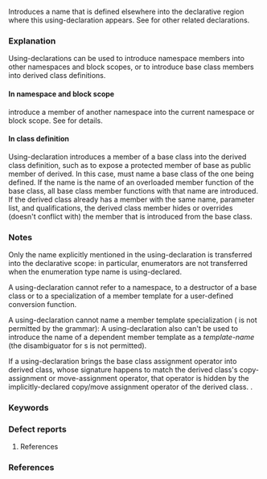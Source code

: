 {{title|Using-declaration}}
{{cpp/language/classes/navbar}}

Introduces a name that is defined elsewhere into the declarative region where this using-declaration appears. See {{rev inl|since=c++20|{{lc|{{rlp|enum#Using-enum-declaration|using enum}}}} and }}{{lc|{{rlp|namespace#Using-directives|using namespace}}}} for other related declarations.

{{sdsc begin}}
{{sdsc|{{ttb|using}} {{ttb|typename}}{{mark optional}} {{spar|nested-name-specifier}} {{spar|unqualified-id}} {{ttb|;}}|notes={{mark until c++17}}
}}
{{sdsc|{{ttb|using}} {{spar|declarator-list}} {{ttb|;}}|notes={{mark since c++17}}
}}
{{sdsc end}}

{{par begin}}
{{par|{{ttb|typename}}|the keyword {{c/core|typename}} may be used as necessary to resolve {{rlp|dependent name}}s, when the using-declaration introduces a member type from a base class into a class template }}
{{par|{{spar|nested-name-specifier}}|a sequence of names and scope resolution operators {{tt|::}}, ending with a scope resolution operator. A single {{tt|::}} refers to the global namespace.}}
{{par|{{spar|unqualified-id}}|an {{rlp|identifiers|id-expression}} }}
{{par|{{spar|declarator-list}}|comma-separated list of one or more declarators of the {{ttb|typename}}{{mark optional}} {{spar|nested-name-specifier}} {{spar|unqualified-id}}. Some or all of the declarators may be followed by an ellipsis {{c|...}} to indicate {{rlp|parameter pack|pack expansion}}}}
{{par end}}

===Explanation===
Using-declarations can be used to introduce namespace members into other namespaces and block scopes, or to introduce base class members into derived class definitions{{rev inl|since=c++20|, or to introduce {{rlp|enum|enumerators}} into namespaces, block, and class scopes}}.

{{rrev|since=c++17|
A using-declaration with more than one using-declarator is equivalent to a corresponding sequence of using-declarations with one using-declarator.
}}

====In namespace and block scope====
{{rlp|namespace#Using-declarations|Using-declarations}} introduce a member of another namespace into the current namespace or block scope.
{{source|1=
#include &lt;iostream&gt;
#include &lt;string&gt;

using std::string;

int main()
{
    string str = "Example";
    using std::cout;
    cout &lt;&lt; str;
}
}}
See {{rlp|namespace}} for details.

====In class definition====
Using-declaration introduces a member of a base class into the derived class definition, such as to expose a protected member of base as public member of derived. In this case, {{spar|nested-name-specifier}} must name a base class of the one being defined. If the name is the name of an overloaded member function of the base class, all base class member functions with that name are introduced. If the derived class already has a member with the same name, parameter list, and qualifications, the derived class member hides or overrides (doesn't conflict with) the member that is introduced from the base class.
{{example|
code=
#include &lt;iostream&gt;
 
struct B
{
    virtual void f(int) { std::cout &lt;&lt; "B::f\n"; }
    void g(char)        { std::cout &lt;&lt; "B::g\n"; }
    void h(int)         { std::cout &lt;&lt; "B::h\n"; }
protected:
    int m; // B::m is protected
    typedef int value_type;
};
 
struct D : B
{
    using B::m;          // D::m is public
    using B::value_type; // D::value_type is public

    using B::f;
    void f(int) override { std::cout &lt;&lt; "D::f\n"; } // D::f(int) overrides B::f(int)

    using B::g;
    void g(int) { std::cout &lt;&lt; "D::g\n"; } // both g(int) and g(char) are visible

    using B::h;
    void h(int) { std::cout &lt;&lt; "D::h\n"; } // D::h(int) hides B::h(int)
};
 
int main()
{
    D d;
    B&amp; b = d;
 
//  b.m = 2;  // Error: B::m is protected
    d.m = 1;  // protected B::m is accessible as public D::m
    
    b.f(1);   // calls derived f()
    d.f(1);   // calls derived f()
    std::cout &lt;&lt; "----------\n";
    
    d.g(1);   // calls derived g(int)
    d.g('a'); // calls base g(char), exposed via using B::g;
    std::cout &lt;&lt; "----------\n";
    
    b.h(1);   // calls base h()
    d.h(1);   // calls derived h()
}
|output=
D::f
D::f
----------
D::g
B::g
----------
B::h
D::h
}}

{{rrev|since=c++11|1=
====Inheriting constructors====
If the ''using-declaration'' refers to a constructor of a direct base of the class being defined (e.g. {{c|using Base::Base;}}), all constructors of that base (ignoring member access) are made visible to overload resolution when initializing the derived class. 

If overload resolution selects an inherited constructor, it is accessible if it would be accessible when used to construct an object of the corresponding base class: the accessibility of the using-declaration that introduced it is ignored.

If overload resolution selects one of the inherited constructors when initializing an object of such derived class, then the {{tt|Base}} subobject from which the constructor was inherited is initialized using the inherited constructor, and all other bases and members of {{tt|Derived}} are initialized as if by the defaulted default constructor (default member initializers are used if provided, otherwise default initialization takes place). The entire initialization is treated as a single function call: initialization of the parameters of the inherited constructor is {{rlp|eval order|sequenced before}} initialization of any base or member of the derived object.

{{source|1=
struct B1 { B1(int, ...) {} };
struct B2 { B2(double)   {} };

int get();

struct D1 : B1
{
    using B1::B1; // inherits B1(int, ...)
    int x;
    int y = get();
};

void test()
{
    D1 d(2, 3, 4); // OK: B1 is initialized by calling B1(2, 3, 4),
                   // then d.x is default-initialized (no initialization is performed),
                   // then d.y is initialized by calling get()
    
    D1 e;          // Error: D1 has no default constructor
}

struct D2 : B2
{
    using B2::B2; // inherits B2(double)
    B1 b;
};

D2 f(1.0); // error: B1 has no default constructor
}}

{{source|1=
struct W { W(int); };

struct X : virtual W
{
    using W::W; // inherits W(int)
    X() = delete;
};

struct Y : X
{
    using X::X;
};

struct Z : Y, virtual W
{
    using Y::Y;
};

Z z(0); // OK: initialization of Y does not invoke default constructor of X
}}

If the {{tt|Base}} base class subobject is not to be initialized as part of the {{tt|Derived}} object (i.e., {{tt|Base}} is a {{rlp|derived class#Virtual base classes|virtual base class}} of {{tt|Derived}}, and the {{tt|Derived}} object is not the {{rlp|object#Subobjects|most derived object}}), the invocation of the inherited constructor, including the evaluation of any arguments, is omitted:
{{source|1=
struct V
{
    V() = default;
    V(int);
};

struct Q { Q(); };

struct A : virtual V, Q
{
    using V::V;
    A() = delete;
};

int bar() { return 42; }

struct B : A
{
    B() : A(bar()) {} // OK
};

struct C : B {};

void foo()
{
    C c; // “bar” is not invoked, because the V subobject
         // is not initialized as part of B
         // (the V subobject is initialized as part of C,
         //  because “c” is the most derived object)
} 
}}

If the constructor was inherited from multiple base class subobjects of type {{tt|Base}}, the program is ill-formed, similar to multiply-inherited non-static member functions:
{{source|1=
struct A { A(int); };
struct B : A { using A::A; };
struct C1 : B { using B::B; };
struct C2 : B { using B::B; };

struct D1 : C1, C2
{
    using C1::C1;
    using C2::C2;
};
D1 d1(0); // ill-formed: constructor inherited from different B base subobjects

struct V1 : virtual B { using B::B; };
struct V2 : virtual B { using B::B; };

struct D2 : V1, V2
{
    using V1::V1;
    using V2::V2;
};
D2 d2(0); // OK: there is only one B subobject.
          // This initializes the virtual B base class,
          //   which initializes the A base class
          // then initializes the V1 and V2 base classes
          //   as if by a defaulted default constructor
}}

As with using-declarations for any other non-static member functions, if an inherited constructor matches the signature of one of the constructors of {{tt|Derived}}, it is hidden from lookup by the version found in {{tt|Derived}}. If one of the inherited constructors of {{tt|Base}} happens to have the signature that matches a copy/move constructor of the {{tt|Derived}}, it does not prevent implicit generation of {{tt|Derived}} copy/move constructor (which then hides the inherited version, similar to {{tt|1=using operator=}}).

{{source|1=
struct B1 { B1(int); };
struct B2 { B2(int); };

struct D2 : B1, B2
{
    using B1::B1;
    using B2::B2;
    
    D2(int); // OK: D2::D2(int) hides both B1::B1(int) and B2::B2(int)
};
D2 d2(0);    // calls D2::D2(int)
}}

Within a {{rlp|templates|templated class}}, if a using-declaration refers to a {{rlp|dependent name}}, it is considered to name a constructor if the {{spar|nested-name-specifier}} has a terminal name that is the same as the {{spar|unqualified-id}}.{{mark unreviewed dr|CWG|2070}}&lt;!-- P1787 --&gt;
{{source|1=
template&lt;class T&gt;
struct A : T
{
    using T::T; // OK, inherits constructors of T
};

template&lt;class T, class U&gt;
struct B : T, A&lt;U&gt;
{
    using A&lt;U&gt;::A; // OK, inherits constructors of A&lt;U&gt;
    using T::A;    // does not inherit constructor of T
                   // even though T may be a specialization of A&lt;&gt;
};
}}
}}


{{rrev|since=c++20|
====Introducing scoped enumerators====
In addition to members of another namespace and members of base classes, using-declaration can also introduce enumerators of {{rlp|enum|enumerations}} into namespace, block, and class scopes.

A using-declaration can also be used with unscoped enumerators.

{{source|1=
enum class button { up, down };

struct S
{
    using button::up;
    button b = up; // OK
};

using button::down;
constexpr button non_up = down; // OK

constexpr auto get_button(bool is_up)
{
    using button::up, button::down;
    return is_up ? up : down; // OK
}

enum unscoped { val };
using unscoped::val; // OK, though needless
}}
}}

===Notes===
Only the name explicitly mentioned in the using-declaration is transferred into the declarative scope: in particular, enumerators are not transferred when the enumeration type name is using-declared.

A using-declaration cannot refer to a namespace{{rev inl|until=c++20|, to a scoped enumerator}}, to a destructor of a base class or to a specialization of a member template for a user-defined conversion function.

A using-declaration cannot name a member template specialization ({{rlp|templates#template-id|template-id}} is not permitted by the grammar):
{{source|1=
struct B
{
    template&lt;class T&gt;
    void f();
};

struct D : B
{
    using B::f;      // OK: names a template
//  using B::f&lt;int&gt;; // Error: names a template specialization
    
    void g() { f&lt;int&gt;(); }
};
}}
A using-declaration also can't be used to introduce the name of a dependent member template as a ''template-name'' (the {{tt|template}} disambiguator for {{rlp|dependent name}}s is not permitted).
{{source|1=
template&lt;class X&gt;
struct B
{
    template&lt;class T&gt;
    void f(T);
};

template&lt;class Y&gt;
struct D : B&lt;Y&gt;
{
//  using B&lt;Y&gt;::template f; // Error: disambiguator not allowed
    using B&lt;Y&gt;::f;          // compiles, but f is not a template-name
    
    void g()
    {
//      f&lt;int&gt;(0);          // Error: f is not known to be a template name,
                            // so &lt; does not start a template argument list
        f(0);               // OK
    }   
};
}}

If a using-declaration brings the base class assignment operator into derived class, whose signature happens to match the derived class's copy-assignment or move-assignment operator, that operator is hidden by the implicitly-declared copy/move assignment operator of the derived class. {{rev inl|since=c++11|Same applies to a using-declaration that inherits a base class constructor that happens to match the derived class copy/move constructor}}.

{{rrev|since=c++11|1=
The semantics of inheriting constructors were retroactively changed by a [[#Defect reports|defect report against C++11]]. Previously, an inheriting constructor declaration caused a set of synthesized constructor declarations to be injected into the derived class, which caused redundant argument copies/moves, had problematic interactions with some forms of SFINAE, and in some cases can be unimplementable on major ABIs. Older compilers may still implement the previous semantics.

{{cot|Old inheriting constructor semantics}}
If the ''using-declaration'' refers to a constructor of a direct base of the class being defined (e.g. {{c|using Base::Base;}}), constructors of that base class are inherited, according to the following rules:
@1@ A set of ''candidate inheriting constructors'' is composed of 
:@a@ All non-template constructors of the base class {{rev inl|since=c++14|(after omitting ellipsis parameters, if any)}}
:@b@ For each constructor with default arguments or the ellipsis parameter, all constructor signatures that are formed by dropping the ellipsis and omitting default arguments from the ends of argument lists one by one
:@c@ All constructor templates of the base class {{rev inl|since=c++14|(after omitting ellipsis parameters, if any)}}
:@d@ For each constructor template with default arguments or the ellipsis, all constructor signatures that are formed by dropping the ellipsis and omitting default arguments from the ends of argument lists one by one
@2@ All candidate inherited constructors that aren't the default constructor or the copy/move constructor and whose signatures do not match user-defined constructors in the derived class, are implicitly declared in the derived class. The default parameters are not inherited:
{{source|1=
struct B1
{
    B1(int);
};

struct D1 : B1
{
    using B1::B1;
    
    // The set of candidate inherited constructors is 
    // 1. B1(const B1&amp;)
    // 2. B1(B1&amp;&amp;)
    // 3. B1(int)
    
    // D1 has the following constructors:
    // 1. D1() = delete
    // 2. D1(const D1&amp;) 
    // 3. D1(D1&amp;&amp;)
    // 4. D1(int) &lt;- inherited
};

struct B2
{
    B2(int = 13, int = 42);
};

struct D2 : B2
{
    using B2::B2;
    
    // The set of candidate inherited constructors is
    // 1. B2(const B2&amp;)
    // 2. B2(B2&amp;&amp;)
    // 3. B2(int = 13, int = 42)
    // 4. B2(int = 13)
    // 5. B2()
    
    // D2 has the following constructors:
    // 1. D2()
    // 2. D2(const D2&amp;)
    // 3. D2(D2&amp;&amp;)
    // 4. D2(int, int) &lt;- inherited
    // 5. D2(int) &lt;- inherited
};
}}

The inherited constructors are equivalent to user-defined constructors with an empty body and with a {{rlp|initializer list|member initializer list}} consisting of a single {{spar|nested-name-specifier}}, which forwards all of its arguments to the base class constructor.

It has the same {{rlp|access}} as the corresponding base constructor. It is {{tt|constexpr}} if the user-defined constructor would have satisfied {{tt|constexpr}} constructor requirements. It is deleted if the corresponding base constructor is deleted or if a defaulted default constructor would be deleted (except that the construction of the base whose constructor is being inherited doesn't count). An inheriting constructor cannot be explicitly instantiated or explicitly specialized.

If two using-declarations inherit the constructor with the same signature (from two direct base classes), the program is ill-formed.

An inheriting constructor template should not be {{rlp|function template#Explicit instantiation|explicitly instantiated}} or {{rlp|template specialization|explicitly specialized}}.
{{cob}}
}}
{{anchor|pack_expansion}}
{{rrev|since=c++17|
{{rlp|parameter pack|Pack expansions}} in using-declarations make it possible to form a class that exposes overloaded members of variadic bases without recursion:
{{source|1=

template&lt;typename... Ts&gt;
struct Overloader : Ts...
{
    using Ts::operator()...; // exposes operator() from every base
};

template&lt;typename... T&gt;
Overloader(T...) -&gt; Overloader&lt;T...&gt;; // C++17 deduction guide, not needed in C++20

int main()
{
    auto o = Overloader{ [] (auto const&amp; a) {std::cout &lt;&lt; a;},
                         [] (float f) {std::cout &lt;&lt; std::setprecision(3) &lt;&lt; f;} };
}
}}
}}
{{ftm begin|core=1|sort=1}}
{{ftm|value=200802L|std=C++11|__cpp_inheriting_constructors|rowspan="2"|[[#Inheriting constructors|Inheriting constructors]]}}
{{ftm|value=201511L|std=C++17|dr=11|-|Rewording inheriting constructors}}
{{ftm|value=201611L|std=C++17|__cpp_variadic_using|{{rlp|parameter_pack|Pack expansions}} in {{tt|using}}-declarations}}
{{ftm end}}

===Keywords===
{{ltt|cpp/keyword/using}}

===Defect reports===
{{dr list begin}}
{{dr list item|wg=cwg|dr=258|std=C++98|before=a non-const member function of a derived class can&lt;br&gt;override and/or hide a const member function of its base|after=overriding and hiding also require&lt;br&gt;cv-qualifications to be the same}}
{{dr list item|wg=cwg|dr=1738|std=C++11|before=it was not clear whether it is permitted to&lt;br&gt;explicitly instantiate or explicitly specialize&lt;br&gt;specializations of inheriting constructor templates|after=prohibited}}
{{dr list item|wg=cwg|dr=2504|std=C++11|before=the behavior of inheriting constructors&lt;br&gt;from virtual base classes was unclear|after=made clear}}
{{dr list item|paper=P0136R1|std=C++11|before=inheriting constructor declaration injects&lt;br&gt;additional constructors in the derived class|after=causes base class constructors&lt;br&gt;to be found by name lookup}}
{{dr list end}}

# References
===References===
{{ref std c++23}}
{{ref std|section=9.9|title=The {{tt|using}} declaration|id=namespace.udecl}}
{{ref std end}}
{{ref std c++20}}
{{ref std|section=9.9|title=The {{tt|using}} declaration|id=namespace.udecl}}
{{ref std end}}
{{ref std c++17}}
{{ref std|section=10.3.3|title=The {{tt|using}} declaration|id=namespace.udecl}}
{{ref std end}}
{{ref std c++14}}
{{ref std|section=7.3.3|title=The {{tt|using}} declaration|id=namespace.udecl}}
{{ref std end}}
{{ref std c++11}}
{{ref std|section=7.3.3|title=The {{tt|using}} declaration|id=namespace.udecl}}
{{ref std end}}
{{ref std c++03}}
{{ref std|section=7.3.3|title=The {{tt|using}} declaration|id=namespace.udecl}}
{{ref std end}}
{{ref std c++98}}
{{ref std|section=7.3.3|title=The {{tt|using}} declaration|id=namespace.udecl}}
{{ref std end}}

{{langlinks|de|es|fr|it|ja|pt|ru|zh}}